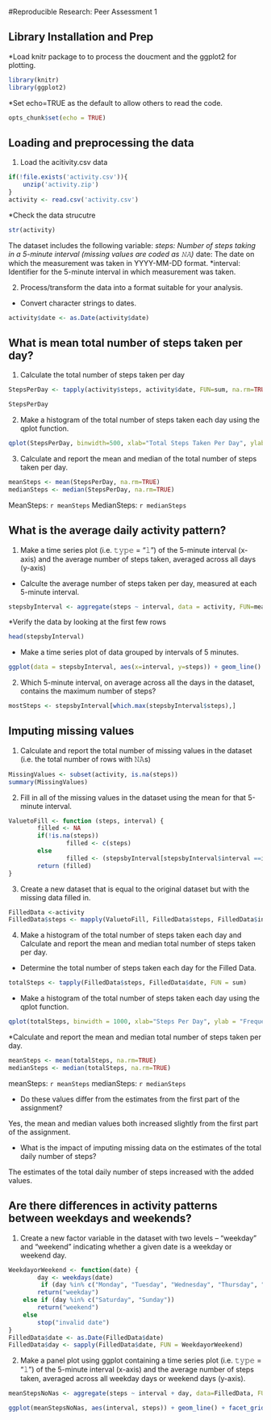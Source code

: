 
#Reproducible Research: Peer Assessment 1

## Library Installation and Prep
*Load knitr package to to process the doucment and the ggplot2 for plotting. 
``` r
library(knitr)
library(ggplot2)
```
*Set echo=TRUE as the default to allow others to read the code.
``` r
opts_chunk$set(echo = TRUE)
```

## Loading and preprocessing the data
1. Load the acitivity.csv data
``` r
if(!file.exists('activity.csv')){
    unzip('activity.zip')
}
activity <- read.csv('activity.csv')
```

*Check the data strucutre
``` r
str(activity)
```

The dataset includes the following variable:
*steps: Number of steps taking in a 5-minute interval (missing values are coded as 𝙽𝙰)
*date: The date on which the measurement was taken in YYYY-MM-DD format.
*interval: Identifier for the 5-minute interval in which measurement was taken.

2. Process/transform the data into a format suitable for your analysis.
* Convert character strings to dates.

``` r
activity$date <- as.Date(activity$date)
```

## What is mean total number of steps taken per day?
1. Calculate the total number of steps taken per day

``` r
StepsPerDay <- tapply(activity$steps, activity$date, FUN=sum, na.rm=TRUE)
```

``` r
StepsPerDay
````

2. Make a histogram of the total number of steps taken each day using the qplot function.

``` r
qplot(StepsPerDay, binwidth=500, xlab="Total Steps Taken Per Day", ylab = "Frequency", main = "Histogram of Total Number of Steps Per Day")
```

3. Calculate and report the mean and median of the total number of steps taken per day.

``` r
meanSteps <- mean(StepsPerDay, na.rm=TRUE)
medianSteps <- median(StepsPerDay, na.rm=TRUE)
```

MeanSteps: `r meanSteps `
MedianSteps: `r medianSteps `

## What is the average daily activity pattern?
1. Make a time series plot (i.e. 𝚝𝚢𝚙𝚎 = "𝚕") of the 5-minute interval (x-axis) and the average number of steps taken, averaged across all days (y-axis)

* Calculte the average number of steps taken per day, measured at each 5-minute interval.

``` r
stepsbyInterval <- aggregate(steps ~ interval, data = activity, FUN=mean,na.rm=TRUE)
```

*Verify the data by looking at the first few rows
``` r
head(stepsbyInterval)
```

* Make a time series plot of data grouped by intervals of 5 minutes.

``` r
ggplot(data = stepsbyInterval, aes(x=interval, y=steps)) + geom_line() + xlab("5 Minute Interval") + ylab("Average Number of Steps Taken") + ggtitle("Average Number of Steps by 5-minute Intervals")
```


2. Which 5-minute interval, on average across all the days in the dataset, contains the maximum number of steps?

```r
mostSteps <- stepsbyInterval[which.max(stepsbyInterval$steps),]
```



## Imputing missing values
1. Calculate and report the total number of missing values in the dataset (i.e. the total number of rows with 𝙽𝙰s)

```r
MissingValues <- subset(activity, is.na(steps))
summary(MissingValues)
```

2. Fill in all of the missing values in the dataset using the mean for that 5-minute interval.

``` r
ValuetoFill <- function (steps, interval) {
        filled <- NA
        if(!is.na(steps))
                filled <- c(steps)
        else
                filled <- (stepsbyInterval[stepsbyInterval$interval ==interval, "steps"])
        return (filled)
}
```

3. Create a new dataset that is equal to the original dataset but with the missing data filled in.
``` r
FilledData <-activity
FilledData$steps <- mapply(ValuetoFill, FilledData$steps, FilledData$interval)
```

4. Make a histogram of the total number of steps taken each day and Calculate and report the mean and median total number of steps taken per day. 

* Determine the total number of steps taken each day for the Filled Data.

``` r
totalSteps <- tapply(FilledData$steps, FilledData$date, FUN = sum)
```

* Make a histogram of the total number of steps taken each day using the qplot function.

``` r
qplot(totalSteps, binwidth = 1000, xlab="Steps Per Day", ylab = "Frequency", main = "Histogram of Steps Per Day with Complete Data" )
```

*Calculate and report the mean and median total number of steps taken per day. 

``` r
meanSteps <- mean(totalSteps, na.rm=TRUE)
medianSteps <- median(totalSteps, na.rm=TRUE)
```

meanSteps: `r meanSteps `
medianSteps: `r medianSteps `

* Do these values differ from the estimates from the first part of the assignment? 

Yes, the mean and median values both increased slightly from the first part of the assignment.

* What is the impact of imputing missing data on the estimates of the total daily number of steps?

The estimates of the total daily number of steps increased with the added values.

## Are there differences in activity patterns between weekdays and weekends?
1. Create a new factor variable in the dataset with two levels – “weekday” and “weekend” indicating whether a given date is a weekday or weekend day.
``` r
WeekdayorWeekend <- function(date) {
        day <- weekdays(date)
         if (day %in% c("Monday", "Tuesday", "Wednesday", "Thursday", "Friday"))
        return("weekday")
    else if (day %in% c("Saturday", "Sunday"))
        return("weekend")
    else
        stop("invalid date")
}
FilledData$date <- as.Date(FilledData$date)
FilledData$day <- sapply(FilledData$date, FUN = WeekdayorWeekend)
```

2. Make a panel plot using ggplot containing a time series plot (i.e. 𝚝𝚢𝚙𝚎 = "𝚕") of the 5-minute interval (x-axis) and the average number of steps taken, averaged across all weekday days or weekend days (y-axis). 
``` r
meanStepsNoNas <- aggregate(steps ~ interval + day, data=FilledData, FUN=mean)
```
``` r
ggplot(meanStepsNoNas, aes(interval, steps)) + geom_line() + facet_grid(day ~ .) + xlab("5-minute interval") + ylab("Number of Steps") + ggtitle("Average Activity Intervals: Weekdays vs. Weekends")
```


